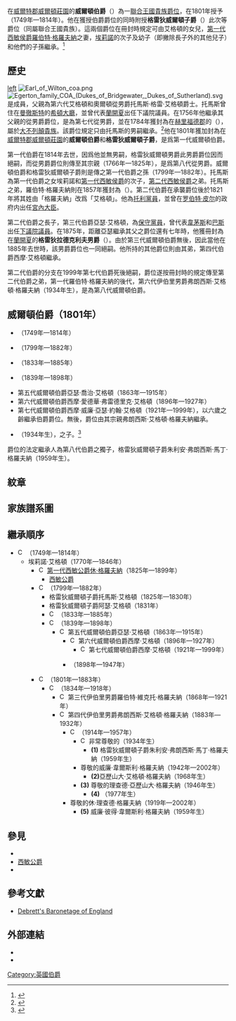 {{NoteTA
|G1 = PoliticiansUK
|G2 = UK Places
|G3 = People
|G4 = Country
|1=zh:佐治;zh-hans:乔治;zh-hk:佐治;zh-sg:乔治;zh-tw:喬治;zh-cn:乔治
|2=zh-hans:约翰; zh-hant:約翰;
|3=zh-hans:羅伯特; zh-hant:羅伯特;
}}
{{Infobox nobility title
| name              = 威爾頓伯爵 
| image             = [[File:Coronet_of_a_British_Earl.svg|150px]][[File:Earl_of_Wilton_COA.svg|180px]] 
| image_size        =  
| alt               =  
| caption           = 四等分——第一分區：藍底，一捆金色小麥（格羅夫納）；第二分區：銀底，在三個黑色箭頭向下的標槍箭鏃内一紅獅躍立（艾格頓）；第三分區：藍白相間六橫分，上加以一紅色五尖頭墜飾橫帶（格雷狄威爾頓）；第四分區：銀底，一中空黑色五角星（阿什頓）
| creation_date     = 1801年6月26日 
| creation          =  
| monarch           = [[喬治三世|喬治三世]] 
| peerage           = [[聯合王國貴族爵位|聯合王國貴族爵位]]
| baronetage        =  
| first_holder      = [[第一代威爾頓伯爵托馬斯·艾格頓|第一代威爾頓伯爵托馬斯·艾格頓]] 
| last_holder       =  
| present_holder    = [[第八代威爾頓伯爵弗朗西斯·格羅夫納|第八代威爾頓伯爵弗朗西斯·格羅夫納]] 
| heir_apparent     = 格雷狄威爾頓子爵朱利安·格羅夫納
| heir_presumptive  =  
| remainder_to      =  
| subsidiary_titles = 格雷狄威爾頓子爵<br>{{le|伊伯里男爵|Baron Ebury}}
| status            = 現存
| extinction_date   =  
| family_seat       =  
| former_seat       =  
| motto             = '''VIRTUS NON STEMMA''' <br> ''(Virtue, not ancestry)''
| footnotes         =  
}}

在[[威爾特郡|威爾特郡]][[威爾頓莊園_(威爾特郡)|威爾頓莊園]]的'''威爾頓伯爵'''（{{lang-en|Earl of Wilton}}）為一[[聯合王國貴族爵位|聯合王國貴族爵位]]，在1801年授予{{le|第一代威爾頓伯爵托馬斯·艾格頓|Thomas Egerton, 1st Earl of Wilton|第一代格雷狄威爾頓男爵托馬斯·艾格頓}}（1749年—1814年）。他在獲授伯爵爵位的同時附授'''格雷狄威爾頓子爵'''（{{lang-en|Viscount Grey de Wilton}}）此次等爵位（同屬聯合王國貴族）。這兩個爵位在冊封時規定可由艾格頓的女兒，[[第一代西敏侯爵羅伯特·格羅夫納|第一代西敏侯爵羅伯特·格羅夫納]]之妻，[[西敏侯爵夫人埃莉諾·格羅夫納|埃莉諾]]的次子及幼子（即撇除長子外的其他兒子）和他們的子孫繼承。<ref>{{London Gazette |issue=15375 |date=13 June 1801 |page=657}}</ref>

==歷史==
[[ndEarlOfWilton.jpg|left]]
[[Image:Earl_of_Wilton_coa.png|thumb]]
[[File:Egerton_family_COA_(Dukes_of_Bridgewater,_Dukes_of_Sutherland).svg|thumb]]
{{le|第一代威爾頓伯爵托馬斯·艾格頓|Thomas Egerton, 1st Earl of Wilton|托馬斯·艾格頓}}是{{le|艾格頓家族|Egerton family}}成員，父親為第六代艾格頓和奧爾頓從男爵托馬斯·格雷·艾格頓爵士。托馬斯曾住在[[曼徹斯特|曼徹斯特]]的[[希頓公園|希頓大廳]]，並曾代表[[蘭開夏|蘭開夏]]出任下議院議員。在1756年他繼承其父親的從男爵爵位，是為第七代從男爵，並在1784年獲封為在[[赫里福德郡|赫里福德郡]]{{le|威爾頓城堡|Wilton Castle}}的'''{{le|格雷狄威爾頓男爵|Baron Grey de Wilton}}'''（{{lang-en|Baron Grey de Wilton}}），屬於[[大不列顛貴族爵位|大不列顛貴族]]。該爵位規定只由托馬斯的男嗣繼承。<ref>{{London Gazette |issue=12541 |date=11 May 1784 |page=1}}</ref>他在1801年獲加封為在[[威爾特郡|威爾特郡]][[威爾頓莊園_(威爾特郡)|威爾頓莊園]]的'''威爾頓伯爵'''和'''格雷狄威爾頓子爵'''，是爲第一代威爾頓伯爵。

第一代伯爵在1814年去世，因爲他並無男嗣，格雷狄威爾頓男爵此男爵爵位因而絕嗣，而從男爵爵位則傳至其宗親{{le|第八代艾格頓和奧爾頓從男爵約翰·格雷·艾格頓爵士|Sir John Grey Egerton, 8th Baronet|約翰·格雷·艾格頓}}（1766年—1825年），是爲第八代從男爵。威爾頓伯爵和格雷狄威爾頓子爵則是傳之第一代伯爵之孫{{le|第二代威爾頓伯爵托馬斯·艾格頓|Thomas Egerton, 2nd Earl of Wilton|托馬斯·格羅夫納}}（1799年—1882年）。托馬斯為第一代伯爵之女埃莉諾和[[第一代西敏侯爵羅伯特·格羅夫納|第一代西敏侯爵]]的次子，[[第二代西敏侯爵理查德·格羅夫納|第二代西敏侯爵]]之弟。托馬斯之弟，羅伯特·格羅夫納則在1857年獲封為{{le|伊伯里男爵|Baron Ebury}}（{{lang-en|Baron Ebury}}）。第二代伯爵在承襲爵位後於1821年將其姓由「格羅夫納」改爲「艾格頓」。他為[[托利黨|托利黨員]]，並曾在[[罗伯特·皮尔|罗伯特·皮尔]]的政府内出任[[宮內大臣_(英國)|宮內大臣]]。

第二代伯爵之長子，第三代伯爵亞瑟·艾格頓，為[[保守黨_(英國)|保守黨員]]，曾代表[[韋茅斯|韋茅斯]]和[[巴斯_(英國國會選區)|巴斯]]出任[[英國下議院|下議院議員]]。在1875年，距離亞瑟繼承其父之爵位還有七年時，他獲冊封為在[[蘭開夏|蘭開夏]]的'''格雷狄拉德克利夫男爵'''（{{lang-en|Baron Grey de Radcliffe}}）。由於第三代威爾頓伯爵無後，因此當他在1885年去世時，該男爵爵位也一同絕嗣。他所持的其他爵位則由其弟，第四代伯爵西摩·艾格頓繼承。

第二代伯爵的分支在1999年第七代伯爵死後絕嗣，爵位遂按冊封時的規定傳至第二代伯爵之弟，第一代{{le|伊伯里男爵|Baron Ebury}}羅伯特·格羅夫納的後代，第六代伊伯里男爵弗朗西斯·艾格頓·格羅夫納（1934年生），是為第八代威爾頓伯爵。

==威爾頓伯爵（1801年）==
*{{le|第一代威爾頓伯爵托馬斯·艾格頓|Thomas Egerton, 1st Earl of Wilton}}（1749年—1814年）
*{{le|第二代威爾頓伯爵托馬斯·艾格頓|Thomas Egerton, 2nd Earl of Wilton}}（1799年—1882年）
*{{le|第三代威爾頓伯爵亞瑟·艾格頓|Arthur Egerton, 3rd Earl of Wilton|第三代威爾頓伯爵亞瑟·愛德華·霍蘭·格雷·艾格頓}}（1833年—1885年）
*{{le|第四代威爾頓伯爵西摩·艾格頓|Seymour John Grey Egerton, 4th Earl of Wilton|第四代威爾頓伯爵西摩·約翰·格雷·艾格頓}}（1839年—1898年）
*第五代威爾頓伯爵亞瑟·喬治·艾格頓（1863年—1915年）
*第六代威爾頓伯爵西摩·愛德華·弗雷德里克·艾格頓（1896年—1927年）
*第七代威爾頓伯爵西摩·威廉·亞瑟·約翰·艾格頓（1921年—1999年），以六歲之齡繼承伯爵爵位。無後，爵位由其宗親弗朗西斯·艾格頓·格羅夫納繼承。
*{{le|第八代威爾頓伯爵弗朗西斯·格羅夫納|Francis Grosvenor, 8th Earl of Wilton|第八代威爾頓伯爵弗朗西斯·艾格頓·格羅夫納}}（1934年生），{{le|第五代伊伯里男爵羅伯特·格羅夫納|Robert Egerton Grosvenor, 5th Baron Ebury|第五代伊伯里男爵羅伯特·艾格頓·格羅夫納}}之子。<ref>{{cite web |title=Francis Egerton Grosvenor, 8th Earl of Wilton of Wilton Caslt |url=http://thepeerage.com/p3143.htm#i31428 |website=thepeerage.com |accessdate=2020-07-19 |date=1938-02-08 |archive-date=2022-02-27 |archive-url=https://web.archive.org/web/20220227130627/http://www.thepeerage.com/p3143.htm#i31428 }}</ref>

爵位的法定繼承人為第八代伯爵之獨子，格雷狄威爾頓子爵朱利安·弗朗西斯·馬丁·格羅夫納（1959年生）。

==紋章==
{{Infobox COA wide
| image = [[File:Coronet_of_a_British_Earl.svg|150px]][[File:Earl_of_Wilton_COA.svg|180px]] 
| crest = 一金色獵犬站立
| coronet = 伯爵冠冕
| escutcheon = 四等分——第一分區：藍底，一捆金色小麥（格羅夫納）；第二分區：銀底，在三個黑色箭頭向下的標槍箭鏃内一紅獅躍立（艾格頓）；第三分區：藍白相間六橫分，上加以一紅色五尖頭墜飾橫帶（格雷狄威爾頓）；第四分區：銀底，一中空黑色五角星（阿什頓）。
| supporters = 左右均爲一金色獵犬：後顧，頸戴銀色頸圈，肩上有一銀色五角星。
| motto = '''VIRTUS NON STEMMA'''
}}

==家族譜系圖==
{{hidden|艾格頓和格羅夫納家族譜系圖：威爾頓伯爵|{{tree chart/start|style=font-size:90%}}
{{tree chart | | | | |Wilt |
border=0|Wilt=格雷狄威爾頓男爵，1784年<br>威爾頓伯爵，1801年}}
{{tree chart | | | | |T1E  |
T1E={{le|第一代威爾頓伯爵托馬斯·艾格頓|Thomas Egerton, 1st Earl of Wilton|第七代從男爵托馬斯·格雷·艾格頓爵士，<br>格雷狄威爾頓男爵<br>'''第一代威爾頓伯爵'''}}<br>（1749年—1814年）
|boxstyle_T1E=background-color:#CFFFFF}}
{{tree chart | | | | | |!|}}
{{tree chart |R1G  |v|LEE |R1G={{le|第一代西敏侯爵羅伯特·格羅夫納|Robert Grosvenor, 1st Marquess of Westminster|羅伯特·格羅夫納，<br>第一代西敏侯爵}}<br>（1767年—1845年）|LEE=埃莉諾·艾格頓<br>（1770年—1846年）}}
{{tree chart | |,|-|^|-|v|-|-|-|-|-|-|-|.|}}
{{tree chart | |!| | | |!| | | | | | |BEbu |
border=0|BEbu={{le|伊伯里男爵|Baron Ebury}}}}
{{tree chart |R2G  | |T2W  | | | | | |R1E  |R2G={{le|第二代西敏侯爵理查德·格羅夫納|Richard Grosvenor, 2nd Marquess of Westminster|理查德·格羅夫納，<br>第二代西敏侯爵}}<br>（1795年—1869年）|T2W={{le|第二代威爾頓伯爵托馬斯·艾格頓|Thomas Egerton, 2nd Earl of Wilton|托馬斯·格羅夫納（艾格頓），<br>'''第二代威爾頓伯爵'''}}<br>（1799年—1882年）|R1E={{le|第一代伊伯里男爵羅伯特·格羅夫納|Robert Grosvenor, 1st Baron Ebury|羅伯特·格羅夫納，<br>第一代伊伯里男爵}}<br>（1801年—1893年）
|boxstyle_T2W=background-color:#CFFFFF}}
{{tree chart | |!| |,|-|^|-|.| | | | | |!|}}
{{tree chart |Duke |!| | | |!| | | | | |!|
border=0|Duke=[[西敏公爵|西敏公爵]]}}
{{tree chart | | |A3W  | |S4W  | | | |R2E  |A3W={{le|第三代威爾頓伯爵亞瑟·艾格頓|Arthur Egerton, 3rd Earl of Wilton|亞瑟·愛德華·霍蘭·格雷·艾格頓，<br>'''第三代威爾頓伯爵'''}}<br>（1833年—1885年）|S4W={{le|第四代威爾頓伯爵西摩·艾格頓|Seymour Egerton, 4th Earl of Wilton|西摩·約翰·格雷·艾格頓，<br>'''第四代威爾頓伯爵'''}}<br>（1839年—1898年）|R2E={{le|第二代伊伯里男爵羅伯特·格羅夫納|Robert Grosvenor, 2nd Baron Ebury|羅伯特·韋爾斯利·格羅夫納，<br>第二代伊伯里男爵}}<br>（1834年—1918年）
|boxstyle_A3W=background-color:#CFFFFF
|boxstyle_S4W=background-color:#CFFFFF}}
{{tree chart | | | | | | | |!| | | |,|-|^|-|.|}}
{{tree chart | | | | | | |A5W  | |R3E  | |F4E  |A5W=亞瑟·喬治·艾格頓，<br>'''第五代威爾頓伯爵'''<br>（1863年—1915年）|R3E=羅伯特·維克托·格羅夫納<br>第三代伊伯里男爵<br>（1868年—1921年）|F4E=弗朗西斯·艾格頓·格羅夫納，<br>第四代伊伯里男爵<br>（1883年—1932年）
|boxstyle_A5W=background-color:#CFFFFF}}
{{tree chart | | | | | | | |!| | | | | | | |!|}}
{{tree chart | | | | | | |S6W  | | | | | |R5E  |S6W=西摩·愛德華·弗雷德里克·艾格頓，<br>'''第六代威爾頓伯爵'''<br>（1896年—1927年）|R5E={{le|第五代伊伯里男爵羅伯特·格羅夫納|Robert Grosvenor, 5th Baron Ebury|羅伯特·艾格頓·格羅夫納，<br>第五代伊伯里男爵}}<br>（1914年—1957年）
|boxstyle_S6W=background-color:#CFFFFF}}
{{tree chart | | | | | | | |!| | | | | | | |!|}}
{{tree chart | | | | | | |S7W  | | | | | |F8W  |S7W=西摩·威廉·亞瑟·約翰·艾格頓，<br>'''第七代威爾頓伯爵'''<br>（1921年—1999年）|F8W={{le|第八代威爾頓伯爵弗朗西斯·格羅夫納|Francis Grosvenor, 8th Earl of Wilton|弗朗西斯·艾格頓·格羅夫納，<br>第六代伊伯里男爵，<br>'''第八代威爾頓伯爵'''}}<br>（1934年生）
|boxstyle_S7W=background-color:#CFFFFF
|boxstyle_F8W=background-color:#CFFFFF}}
{{tree chart/end}}
|headerstyle=background:#ccccff|bodystyle=text-align:center}}

==繼承順序==
{{Tree list}}
*[[File:Coronet_of_a_British_Earl.svg|15px]] {{le|第一代威爾頓伯爵托馬斯·艾格頓|Thomas Egerton, 1st Earl of Wilton}}（1749年—1814年）
**埃莉諾·艾格頓（1770年—1846年）
***[[File:Coronet_of_a_British_Duke.svg|15px]] [[第一代西敏公爵休·格羅夫納|第一代西敏公爵休·格羅夫納]]（1825年—1899年）
****[[西敏公爵|西敏公爵]]
***[[File:Coronet_of_a_British_Earl.svg|15px]] {{le|第二代威爾頓伯爵托馬斯·艾格頓|Thomas Egerton, 2nd Earl of Wilton}}（1799年—1882年）
****格雷狄威爾頓子爵托馬斯·艾格頓（1825年—1830年）
****格雷狄威爾頓子爵阿瑟·艾格頓（1831年）
****[[File:Coronet_of_a_British_Earl.svg|15px]] {{le|第三代威爾頓伯爵亞瑟·艾格頓|Arthur Egerton, 3rd Earl of Wilton}}（1833年—1885年）
****[[File:Coronet_of_a_British_Earl.svg|15px]] {{le|第四代威爾頓伯爵西摩·艾格頓|Seymour Egerton, 4th Earl of Wilton}}（1839年—1898年）
*****[[File:Coronet_of_a_British_Earl.svg|15px]] 第五代威爾頓伯爵亞瑟·艾格頓（1863年—1915年）
******[[File:Coronet_of_a_British_Earl.svg|15px]] 第六代威爾頓伯爵西摩·艾格頓（1896年—1927年）
*******[[File:Coronet_of_a_British_Earl.svg|15px]] 第七代威爾頓伯爵西摩·艾格頓（1921年—1999年）
******{{le|喬治·艾格頓勳爵|Lord George Egerton}}（1898年—1947年）
***[[File:Coronet_of_a_British_Baron.svg|15px]] {{le|第一代伊伯里男爵羅伯特·格羅夫納|Robert Grosvenor, 1st Baron Ebury}}（1801年—1883年）
**** [[File:Coronet_of_a_British_Baron.svg|15px]] {{le|第二代伊伯里男爵羅伯特·韋爾斯利·格羅夫納|Robert Grosvenor, 2nd Baron Ebury}}（1834年—1918年）
***** [[File:Coronet_of_a_British_Baron.svg|15px]] 第三代伊伯里男爵羅伯特·維克托·格羅夫納（1868年—1921年）
***** [[File:Coronet_of_a_British_Baron.svg|15px]] 第四代伊伯里男爵弗朗西斯·艾格頓·格羅夫納（1883年—1932年）
****** [[File:Coronet_of_a_British_Baron.svg|15px]] {{le|第五代伊伯里男爵羅伯特·格羅夫納|Robert Grosvenor, 5th Baron Ebury|第五代伊伯里男爵羅伯特·艾格頓·格羅夫納}}（1914年—1957年）
******* [[File:Coronet_of_a_British_Earl.svg|15px]] 非常尊敬的'''{{le|第八代威爾頓伯爵弗朗西斯·格羅夫納|Francis Grosvenor, 8th Earl of Wilton|第八代威爾頓伯爵弗朗西斯·艾格頓·格羅夫納}}'''（1934年生）
******** '''(1)''' 格雷狄威爾頓子爵朱利安·弗朗西斯·馬丁·格羅夫納（1959年生）
******* 尊敬的威廉·韋爾斯利·格羅夫納（1942年—2002年）
******** '''(2)'''亞歷山大·艾格頓·格羅夫納（1968年生）
******* '''(3)''' 尊敬的理查德·亞歷山大·格羅夫納（1946年生）
******** '''(4)''' {{le|本多·格羅夫納|Bendor Grosvenor|本多·羅伯特·傑拉德·格羅夫納}}（1977年生）
****** 尊敬的休·理查德·格羅夫納（1919年—2002年）
******* '''(5)''' 威廉·彼得·韋爾斯利·格羅夫納（1959年生）
{{Tree list/end}}

==參見==
*{{le|伊伯里男爵|Baron Ebury}}
*[[西敏公爵|西敏公爵]]
*{{le|斯托爾布里奇男爵|Baron Stalbridge}}

==參考文獻==
{{Reflist}}
*[https://archive.is/20130116110412/http://www.accessgenealogy.com/baronets/egerton.htm Debrett's Baronetage of England]

==外部連結==
*{{Hansard-contribs | mr-seymour-egerton | 第七代威爾頓伯爵}}
*{{Hansard-contribs | mr-francis-grosvenor | 第八代威爾頓伯爵}}
{{現存不列顛伯爵爵位}}

[[Category:英國伯爵|Category:英國伯爵]]